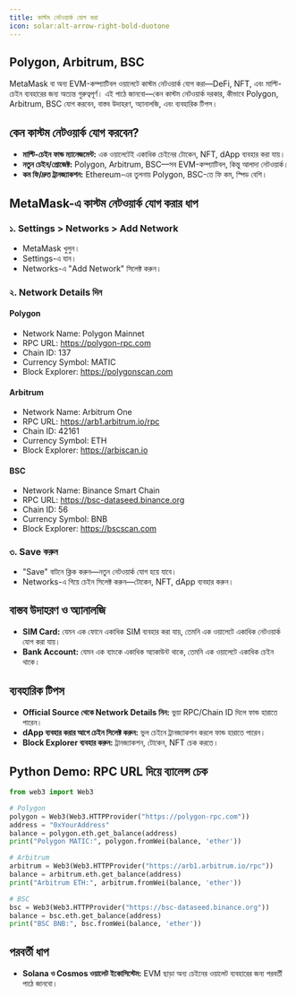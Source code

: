 ```yaml
---
title: কাস্টম নেটওয়ার্ক যোগ করা
icon: solar:alt-arrow-right-bold-duotone
---
```


## Polygon, Arbitrum, BSC

MetaMask বা অন্য EVM-কম্প্যাটিবল ওয়ালেটে কাস্টম নেটওয়ার্ক যোগ করা—DeFi, NFT, এবং মাল্টি-চেইন ব্যবহারের জন্য অত্যন্ত গুরুত্বপূর্ণ। এই পাঠে জানবো—কেন কাস্টম নেটওয়ার্ক দরকার, কীভাবে Polygon, Arbitrum, BSC যোগ করবেন, বাস্তব উদাহরণ, অ্যানালজি, এবং ব্যবহারিক টিপস।

## কেন কাস্টম নেটওয়ার্ক যোগ করবেন?
- **মাল্টি-চেইন ফান্ড ম্যানেজমেন্ট:** এক ওয়ালেটেই একাধিক চেইনের টোকেন, NFT, dApp ব্যবহার করা যায়।
- **নতুন চেইন/প্রোজেক্ট:** Polygon, Arbitrum, BSC—সব EVM-কম্প্যাটিবল, কিন্তু আলাদা নেটওয়ার্ক।
- **কম ফি/দ্রুত ট্রানজ্যাকশন:** Ethereum-এর তুলনায় Polygon, BSC-তে ফি কম, স্পিড বেশি।

## MetaMask-এ কাস্টম নেটওয়ার্ক যোগ করার ধাপ
### ১. Settings > Networks > Add Network
- MetaMask খুলুন।
- Settings-এ যান।
- Networks-এ "Add Network" সিলেক্ট করুন।

### ২. Network Details দিন
#### Polygon
- Network Name: Polygon Mainnet
- RPC URL: https://polygon-rpc.com
- Chain ID: 137
- Currency Symbol: MATIC
- Block Explorer: https://polygonscan.com

#### Arbitrum
- Network Name: Arbitrum One
- RPC URL: https://arb1.arbitrum.io/rpc
- Chain ID: 42161
- Currency Symbol: ETH
- Block Explorer: https://arbiscan.io

#### BSC
- Network Name: Binance Smart Chain
- RPC URL: https://bsc-dataseed.binance.org
- Chain ID: 56
- Currency Symbol: BNB
- Block Explorer: https://bscscan.com

### ৩. Save করুন
- "Save" বাটনে ক্লিক করুন—নতুন নেটওয়ার্ক যোগ হয়ে যাবে।
- Networks-এ গিয়ে চেইন সিলেক্ট করুন—টোকেন, NFT, dApp ব্যবহার করুন।

## বাস্তব উদাহরণ ও অ্যানালজি
- **SIM Card:** যেমন এক ফোনে একাধিক SIM ব্যবহার করা যায়, তেমনি এক ওয়ালেটে একাধিক নেটওয়ার্ক যোগ করা যায়।
- **Bank Account:** যেমন এক ব্যাংকে একাধিক অ্যাকাউন্ট থাকে, তেমনি এক ওয়ালেটে একাধিক চেইন থাকে।

## ব্যবহারিক টিপস
- **Official Source থেকে Network Details নিন:** ভুয়া RPC/Chain ID দিলে ফান্ড হারাতে পারেন।
- **dApp ব্যবহার করার আগে চেইন সিলেক্ট করুন:** ভুল চেইনে ট্রানজ্যাকশন করলে ফান্ড হারাতে পারেন।
- **Block Explorer ব্যবহার করুন:** ট্রানজ্যাকশন, টোকেন, NFT চেক করতে।

## Python Demo: RPC URL দিয়ে ব্যালেন্স চেক
```python
from web3 import Web3

# Polygon
polygon = Web3(Web3.HTTPProvider("https://polygon-rpc.com"))
address = "0xYourAddress"
balance = polygon.eth.get_balance(address)
print("Polygon MATIC:", polygon.fromWei(balance, 'ether'))

# Arbitrum
arbitrum = Web3(Web3.HTTPProvider("https://arb1.arbitrum.io/rpc"))
balance = arbitrum.eth.get_balance(address)
print("Arbitrum ETH:", arbitrum.fromWei(balance, 'ether'))

# BSC
bsc = Web3(Web3.HTTPProvider("https://bsc-dataseed.binance.org"))
balance = bsc.eth.get_balance(address)
print("BSC BNB:", bsc.fromWei(balance, 'ether'))
```

## পরবর্তী ধাপ
- **Solana ও Cosmos ওয়ালেট ইকোসিস্টেম:** EVM ছাড়া অন্য চেইনের ওয়ালেট ব্যবহারের জন্য পরবর্তী পাঠে জানবো।
